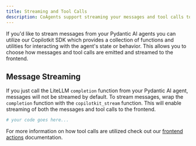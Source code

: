 ```yaml
---
title: Streaming and Tool Calls
description: CoAgents support streaming your messages and tool calls to the frontend.
---
```


If you'd like to stream messages from your Pydantic AI agents you can utilize our Copilotkit SDK which provides a collection
of functions and utilities for interacting with the agent's state or behavior. This allows you to choose how messages and
tool calls are emitted and streamed to the frontend.

## Message Streaming

If you just call the LiteLLM `completion` function from your Pydantic AI agent, messages will not be streamed by default.
To stream messages, wrap the `completion` function with the `copilotkit_stream` function. This will enable streaming
of both the messages and tool calls to the frontend.

```python
# your code goes here...
```

For more information on how tool calls are utilized check out our [frontend actions](/pydantic-ai/frontend-actions)
documentation. 